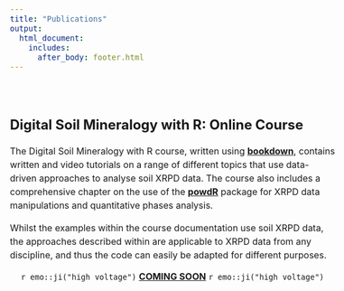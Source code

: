 ```yaml
---
title: "Publications"
output: 
  html_document:
    includes:
      after_body: footer.html
---
```


  <style type="text/css">
  .title {
    display: none;
  }
  
  body{ /* Normal  */
      font-size: 16px;
  }
  code.r{ /* Code block */
    font-size: 16px;
  }
  p {line-height: 1.5em;}
  
  }
  </style>

<div class="row" style="padding-top: 30px;">
<div class="col-sm-9">

## **Digital Soil Mineralogy with R: Online Course**

The Digital Soil Mineralogy with R course, written using [**bookdown**](https://bookdown.org/), contains written and video tutorials on a range of different topics that use data-driven approaches to analyse soil XRPD data. The course also includes a comprehensive chapter on the use of the [**powdR**](https://cran.r-project.org/web/packages/powdR/index.html) package for XRPD data manipulations and quantitative phases analysis.

Whilst the examples within the course documentation use soil XRPD data, the approaches described within are applicable to XRPD data from any discipline, and thus the code can easily be adapted for different purposes.

<center>
`r emo::ji("high voltage")`
[**COMING SOON**](http://digitalmineralogy.hutton.ac.uk/course/)
`r emo::ji("high voltage")`
</center>
